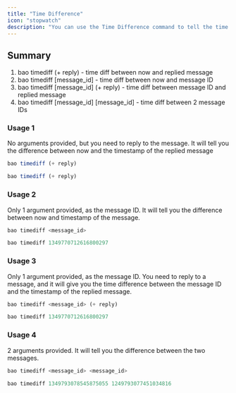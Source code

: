 ```yaml
---
title: "Time Difference"
icon: "stopwatch"
description: "You can use the Time Difference command to tell the time difference between messages."
---
```


## Summary
1. bao timediff (+ reply) - time diff between now and replied message
2. bao timediff [message_id] - time diff between now and message ID
3. bao timediff [message_id] (+ reply) - time diff between message ID and replied message
4. bao timediff [message_id] [message_id] - time diff between 2 message IDs

### Usage 1
No arguments provided, but you need to reply to the message.
It will tell you the difference between now and the timestamp of the replied message
<CodeGroup>
```javascript Syntax 1
bao timediff (+ reply)
```

```javascript Example 1
bao timediff (+ reply)
```
</CodeGroup>

### Usage 2
Only 1 argument provided, as the message ID.
It will tell you the difference between now and timestamp of the message.
<CodeGroup>
```javascript Syntax 2
bao timediff <message_id>
```

```javascript Example 2
bao timediff 1349770712616800297
```
</CodeGroup>

### Usage 3
Only 1 argument provided, as the message ID.
You need to reply to a message, and it will give you the time difference between the message ID and the timestamp of the replied message.
<CodeGroup>
```javascript Syntax 3
bao timediff <message_id> (+ reply)
```

```javascript Example 3
bao timediff 1349770712616800297
```
</CodeGroup>

### Usage 4
2 arguments provided.
It will tell you the difference between the two messages.
<CodeGroup>
```javascript Syntax 4
bao timediff <message_id> <message_id>
```

```javascript Example 4
bao timediff 1349793078545875055 1249793077451034816
```
</CodeGroup>